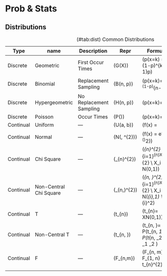 # Prob & Stats

## Distributions

: (\#tab:dist) Common Distributions

| Type      | name                   | Description             | Repr                     | Formula                                                                                                                                                | \(\mu\)           | \(\sigma^2\)                                 | MLE                       |
| --------- | ---------------------- | ----------------------- | ------------------------ | ------------------------------------------------------------------------------------------------------------------------------------------------------ | ----------------- | -------------------------------------------- | ------------------------- |
| Discrete  | Geometric              | First Occur Times       | \(G(X)\)                 | \(p(x=k) = (1-p)^{k-1}p\)                                                                                                                              | \(\frac{1}{p}\)   | \(\frac{1-p}{p^2}\)                          |                           |
| Discrete  | Binomial               | Replacement Sampling    | \(B(n, p)\)              | \(p(x=k)=\binom{n}{k}p^{k}(1-p)^{n-k}\)                                                                                                                | \(np\)            | \(np(1-p)\)                                  | \(\hat{p} = \frac{x}{n}\) |
| Discrete  | Hypergeometric         | No Replacement Sampling | \(H(n, p)\)              | \(p(x=k)=\frac{\binom{M}{k}\binom{N-M}{n-k}}{\binom{N}{N}}\)                                                                                           | \(n\frac{M}{N}\)  | \(\frac{N-n}{N-1}n\frac{M}{N}\frac{N-M}{N}\) |                           |
| Discrete  | Poisson                | Occur Times             | \(P(\lambda)\)           | \(p(x=k)=\frac{\lambda^{k}e^{-\lambda}}{k!}\)                                                                                                          | \(\lambda \)      | \(\lambda\)                                  |                           |
| Continual | Uniform                | ---                     | \(U(a, b)\)              | \(f(x) = \begin{cases}\frac{1}{b-a} &\quad (a\le x\le b) \\ 0 &\quad (otherwise)\end{cases}\)                                                          | \(\frac{a+b}{2}\) | \(\frac{(b-a)^2}{12}\)                       |                           |
| Continual | Normal                 | ---                     | \(N(\mu, \sigma^{2})\)   | \(f(x) = \frac{1}{\sqrt{2\pi}\sigma^{2}}e^{-\frac{1}{2}(\frac{x-\mu}{\sigma})^2}\)                                                                     | \(\mu\)           | \(\sigma^{2}\)                               |                           |
| Continual | Chi Square             | ---                     | \(\chi_{n}^{2}\)         | \(\chi_{n}^{2} = \sum\limits_{i=1}^{n}X_{i}^{2} \\ X_i \sim N(0,1)\)                                                                                   | \(n\)             | \(2n\)                                       |                           |
| Continual | Non-Central Chi Square | ---                     | \(\chi_{n,\lambda}^{2}\) | \(\chi_{n, \lambda}^{2} = \sum\limits_{i=1}^{n}X_{i}^{2} \\ X_i \sim N(\mu_{i},1) \\ \lambda=\sum\mu_{i}^2\)                                           | \(n + \lambda\)   | \(2n + 4\lambda\)                            |                           |
| Continual | T                      | ---                     | \(t_{n}\)                | \(t_{n}=\frac{X}{\sqrt{\frac{\chi_{n}^2}{n}}} \quad X\sim N(0,1)\)                                                                                     |                   |                                              |                           |
| Continual | Non-Central T          | ---                     | \(t_{n, \delta}\)        | \(t_{n, \delta}=\frac{Z + \delta}{\sqrt{\frac{\chi_{n}^2}{n}}} \\ P(t_{n, \delta_1} \le X) \ge P(t_{n, \delta_2} \le X) \quad \delta_1 \le \delta_2 \) |                   |                                              |                           |
| Continual | F                      | ---                     | \(F_{n,m}\)              | \(F_{n, m} = \frac{{\chi_n/n}}{\chi_m/m} \\ F_{1, n} = t_{n}^{2}\)                                                                                     |                   |                                              |                           |
|           |                        |                         |                          |                                                                                                                                                        |                   |                                              |                           |